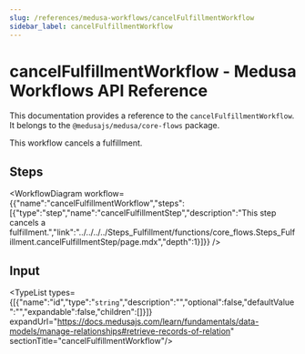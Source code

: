 ```yaml
---
slug: /references/medusa-workflows/cancelFulfillmentWorkflow
sidebar_label: cancelFulfillmentWorkflow
---
```



# cancelFulfillmentWorkflow - Medusa Workflows API Reference

This documentation provides a reference to the `cancelFulfillmentWorkflow`. It belongs to the `@medusajs/medusa/core-flows` package.

This workflow cancels a fulfillment.

## Steps

<WorkflowDiagram workflow={{"name":"cancelFulfillmentWorkflow","steps":[{"type":"step","name":"cancelFulfillmentStep","description":"This step cancels a fulfillment.","link":"../../../../Steps_Fulfillment/functions/core_flows.Steps_Fulfillment.cancelFulfillmentStep/page.mdx","depth":1}]}} />

## Input

<TypeList types={[{"name":"id","type":"`string`","description":"","optional":false,"defaultValue":"","expandable":false,"children":[]}]} expandUrl="https://docs.medusajs.com/learn/fundamentals/data-models/manage-relationships#retrieve-records-of-relation" sectionTitle="cancelFulfillmentWorkflow"/>
